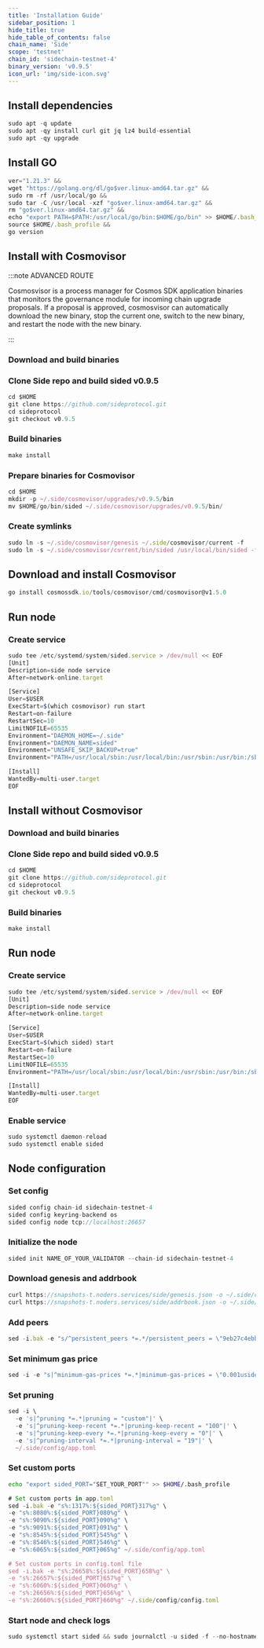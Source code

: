 ```yaml
---
title: 'Installation Guide'
sidebar_position: 1
hide_title: true
hide_table_of_contents: false
chain_name: 'Side'
scope: 'testnet'
chain_id: 'sidechain-testnet-4'
binary_version: 'v0.9.5'
icon_url: 'img/side-icon.svg'
---
```



<PageTitle
  iconUrl="img/side-icon.svg"
  title="Side Installation Guide"
  chainId="sidechain-testnet-4"
  version="v0.9.5"
/>

## Install dependencies

```js
sudo apt -q update
sudo apt -qy install curl git jq lz4 build-essential
sudo apt -qy upgrade
```

## Install GO

```js
ver="1.21.3" &&
wget "https://golang.org/dl/go$ver.linux-amd64.tar.gz" &&
sudo rm -rf /usr/local/go &&
sudo tar -C /usr/local -xzf "go$ver.linux-amd64.tar.gz" &&
rm "go$ver.linux-amd64.tar.gz" &&
echo "export PATH=$PATH:/usr/local/go/bin:$HOME/go/bin" >> $HOME/.bash_profile &&
source $HOME/.bash_profile &&
go version
```

## Install with Cosmovisor

:::note ADVANCED ROUTE

Cosmosvisor is a process manager for Cosmos SDK application binaries that monitors the governance module for incoming chain upgrade proposals. If a proposal is approved, cosmosvisor can automatically download the new binary, stop the current one, switch to the new binary, and restart the node with the new binary.

:::

### Download and build binaries

### Clone Side repo and build sided v0.9.5

```js
cd $HOME
git clone https://github.com/sideprotocol.git
cd sideprotocol
git checkout v0.9.5
```

### Build binaries

```js
make install
```

### Prepare binaries for Cosmovisor

```js
cd $HOME
mkdir -p ~/.side/cosmovisor/upgrades/v0.9.5/bin
mv $HOME/go/bin/sided ~/.side/cosmovisor/upgrades/v0.9.5/bin/
```

### Create symlinks

```js
sudo ln -s ~/.side/cosmovisor/genesis ~/.side/cosmovisor/current -f
sudo ln -s ~/.side/cosmovisor/current/bin/sided /usr/local/bin/sided -f
```

## Download and install Cosmovisor

```js
go install cosmossdk.io/tools/cosmovisor/cmd/cosmovisor@v1.5.0
```

## Run node

### Create service

```js
sudo tee /etc/systemd/system/sided.service > /dev/null << EOF
[Unit]
Description=side node service
After=network-online.target

[Service]
User=$USER
ExecStart=$(which cosmovisor) run start
Restart=on-failure
RestartSec=10
LimitNOFILE=65535
Environment="DAEMON_HOME=~/.side"
Environment="DAEMON_NAME=sided"
Environment="UNSAFE_SKIP_BACKUP=true"
Environment="PATH=/usr/local/sbin:/usr/local/bin:/usr/sbin:/usr/bin:/sbin:/bin:/usr/games:/usr/local/games:/snap/bin:~/.side/cosmovisor/current/bin"

[Install]
WantedBy=multi-user.target
EOF
```

## Install without Cosmovisor

### Download and build binaries

### Clone Side repo and build sided v0.9.5

```js
cd $HOME
git clone https://github.com/sideprotocol.git
cd sideprotocol
git checkout v0.9.5
```

### Build binaries

```js
make install
```

## Run node

### Create service

```js
sudo tee /etc/systemd/system/sided.service > /dev/null << EOF
[Unit]
Description=side node service
After=network-online.target

[Service]
User=$USER
ExecStart=$(which sided) start
Restart=on-failure
RestartSec=10
LimitNOFILE=65535
Environment="PATH=/usr/local/sbin:/usr/local/bin:/usr/sbin:/usr/bin:/sbin:/bin:/usr/games:/usr/local/games:/snap/bin"

[Install]
WantedBy=multi-user.target
EOF
```

### Enable service

```js
sudo systemctl daemon-reload
sudo systemctl enable sided
```

## Node configuration

### Set config

```js
sided config chain-id sidechain-testnet-4
sided config keyring-backend os
sided config node tcp://localhost:26657
```

### Initialize the node

```js
sided init NAME_OF_YOUR_VALIDATOR --chain-id sidechain-testnet-4
```

### Download genesis and addrbook

```js
curl https://snapshots-t.noders.services/side/genesis.json -o ~/.side/config/genesis.json
curl https://snapshots-t.noders.services/side/addrbook.json -o ~/.side/config/addrbook.json
```

### Add peers

```js
sed -i.bak -e "s/^persistent_peers *=.*/persistent_peers = \"9eb27c4ebb46f11fcfd2ce04467f7aaff0e92bb5@side-t-rpc.noders.services:26356\"/" ~/.side/config/config.toml
```

### Set minimum gas price

```js
sed -i -e "s|^minimum-gas-prices *=.*|minimum-gas-prices = \"0.001uside\"|" ~/.side/config/app.toml
```

### Set pruning

```js
sed -i \
  -e 's|^pruning *=.*|pruning = "custom"|' \
  -e 's|^pruning-keep-recent *=.*|pruning-keep-recent = "100"|' \
  -e 's|^pruning-keep-every *=.*|pruning-keep-every = "0"|' \
  -e 's|^pruning-interval *=.*|pruning-interval = "19"|' \
  ~/.side/config/app.toml
```

### Set custom ports

```bash
echo "export sided_PORT="SET_YOUR_PORT"" >> $HOME/.bash_profile
```

```js
# Set custom ports in app.toml
sed -i.bak -e "s%:1317%:${sided_PORT}317%g" \
-e "s%:8080%:${sided_PORT}080%g" \
-e "s%:9090%:${sided_PORT}090%g" \
-e "s%:9091%:${sided_PORT}091%g" \
-e "s%:8545%:${sided_PORT}545%g" \
-e "s%:8546%:${sided_PORT}546%g" \
-e "s%:6065%:${sided_PORT}065%g" ~/.side/config/app.toml

# Set custom ports in config.toml file
sed -i.bak -e "s%:26658%:${sided_PORT}658%g" \
-e "s%:26657%:${sided_PORT}657%g" \
-e "s%:6060%:${sided_PORT}060%g" \
-e "s%:26656%:${sided_PORT}656%g" \
-e "s%:26660%:${sided_PORT}660%g" ~/.side/config/config.toml
```

### Start node and check logs

```js
sudo systemctl start sided && sudo journalctl -u sided -f --no-hostname -o cat
```
